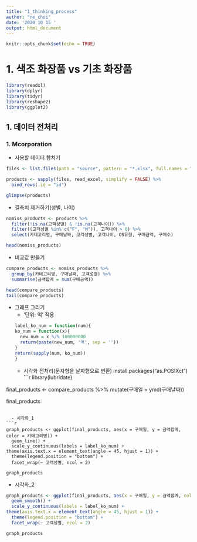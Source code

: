 ```yaml
---
title: "1_thinking_process"
author: "ne_choi"
date: '2020 10 15 '
output: html_document
---
```


```r
knitr::opts_chunk$set(echo = TRUE)
```

# 1. 색조 화장품 vs 기초 화장품
```r
library(readxl)
library(dplyr)
library(tidyr)
library(reshape2)
library(ggplot2)
```

## 1. 데이터 전처리
### 1. Mcorporation

- 사용할 데이터 합치기
```r
files <- list.files(path = "source", pattern = "*.xlsx", full.names = T)

products <- sapply(files, read_excel, simplify = FALSE) %>% 
  bind_rows(.id = "id") 

glimpse(products)
```

- 결측치 제거하기(성별, 나이)
```r
nomiss_products <- products %>%
  filter(!is.na(고객성별) & !is.na(고객나이)) %>%
  filter((고객성별 %in% c("F", "M")), 고객나이 > 0) %>%
  select(카테고리명, 구매날짜, 고객성별, 고객나이, OS유형, 구매금액, 구매수)

head(nomiss_products)
```

- 비교값 만들기
```r
compare_products <- nomiss_products %>%
  group_by(카테고리명, 구매날짜, 고객성별) %>%
  summarise(금액합계 = sum(구매금액))

head(compare_products)
tail(compare_products)
```


- 그래프 그리기
  - '단위: 억' 적용
```r
label_ko_num = function(num){
  ko_num = function(x){
    new_num = x %/% 100000000
    return(paste(new_num, '억', sep = ''))
  }
  return(sapply(num, ko_num))
}
```

  - 시각화 전처리(문자형을 날짜형으로 변환)
install.packages("as.POSIXct")
```r
library(lubridate)

final_products <- compare_products %>%
  mutate(구매일 = ymd(구매날짜))

final_products
```

  - 시각화_1
```r
graph_products <- ggplot(final_products, aes(x = 구매일, y = 금액합계, color = 카테고리명)) +
  geom_line() +
  scale_y_continuous(labels = label_ko_num) +
theme(axis.text.x = element_text(angle = 45, hjust = 1)) +
  theme(legend.position = "bottom") +
  facet_wrap(~ 고객성별, ncol = 2)

graph_products
```

- 시각화_2
```r
graph_products <- ggplot(final_products, aes(x = 구매일, y = 금액합계, color = 카테고리명)) +
  geom_smooth() +
  scale_y_continuous(labels = label_ko_num) +
theme(axis.text.x = element_text(angle = 45, hjust = 1)) +
  theme(legend.position = "bottom") +
  facet_wrap(~ 고객성별, ncol = 2)

graph_products
```
